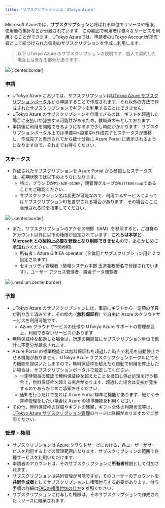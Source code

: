 ```yaml
---
title: "サブスクリプションとは：UTokyo Azure"
---
```



Microsoft Azureでは，**サブスクリプション**と呼ばれる単位でリソースや権限，使用量の集計などが分離されています．この範囲で利用者は様々なサービスを利用することができます．UTokyo Azureでは，申請者のUTokyo Accountが所有者として紐づけられた個別のサブスクリプションを作成し利用します．

> 以下 UTokyo Azure のサブスクリプションの説明です．個人で契約した場合とは異なる部分があります．

![](img/02_subscription.png){:.center.border}


### 申請
- UTokyo Azure においては、サブスクリプションは[UTokyo Azure サブスクリプションポータル](https://utokyo-azure-web.japaneast.cloudapp.azure.com/)から申請することで作成されます．それ以外の方法で作成されたサブスクリプションでギフトを利用することはできません．
- UTokyo Azure のサブスクリプションを申請できるのは，ギフトを超過した場合に支払いが発生する可能性があるため，教職員のみとしております．
- 申請後に利用を開始できるようになるまで少し時間がかかります．サブスクリプションポータル上では準備中>設定中>作成完了とステータスが遷移し，作成完了と表示されてから数十分後に Azure Portal に表示されるようになりますので，それまでお待ちください．


### ステータス
- 作成されたサブスクリプションを Azure Portal から参照したステータスは，初期状態では以下のようなになります。
  - 特に，プランIDが`MS-AZR-0136P`，親管理グループが`GiftEAGroup`であることをご確認ください．
  - サブスクリプション名は変更が可能なので、利用するサービスによってはサブスクリプションIDを要求される場合があります．その場合ここに表示されるIDを指定してください．

![](img/01_subscriptionid.png){:.center.border}

- また，サブスクリプションのアクセス制御（IAM）を参照すると，ご自身のアカウント以外に以下の権限が設定されています．**これらは本学と Microsoft との契約上必要な登録となり削除できません**ので，あらかじめご承知おきください．(下図参照)
  - 所有者：Azure Gift EA operator（全体用とサブスクリプション用と２つ設定されます）
  - セキュリティ管理者（情報システム本部 玉造准教授名で登録されています），ユーザー アクセス管理者，課金データ閲覧者

![](img/03_subscriptioniam.png){:.medium.center.border}


### 予算
- UTokyo Azure のサブスクリプションには，事前にギフトから一定額の予算が割り当て済みです．その枠内（**無料保証枠**）で自由に Azure のクラウドサービスを利用可能です．
  - Azure クラウドサービスの仕様や UTokyo Azure サポートの管理都合上，利用できないサービスがあります．
- 無料保証枠を超過した場合は，所定の期間毎にサブスクリプション単位で集計し不足分が請求されます．
- Azure Portal の標準機能には無料保証枠を超過した時点で利用を自動停止させる機能がありません．UTokyo Azure サブスクリプションポータルにてその機能を提供いたしますので，無料保証枠を超えたら自動で利用を停止したい場合は，サブスクリプションポータルで設定してください．
  - 一定時間毎の確認で無料保証枠を超えたことを検知し停止処理を行う都合上，無料保証枠を超える場合があります．超過した場合は支払が発生するのであらかじめご承知おきください．
  - 通知を行うだけであれば Azure Portal 標準に機能があります．細かく予算枠管理をしたい場合は Azure の標準機能を利用ください．
- その他，無料保証枠の詳細やギフトの残額，ギフト全体の利用状況等は，[UTokyo Azure サブスクリプション管理](https://utokyo-azure-web.japaneast.cloudapp.azure.com/list)のページに詳細がありますのでご参照ください．


### 管理・権限
- サブスクリプションは Azure クラウドサービにおける，各ユーザーがサービスを利用する上での管理範囲になります．サブスクリプションの範囲で各種サービスを利用いただけます．
- 申請者のアカウントは、そのサブスクリプションに**所有者**権限として付加されます．
- サブスクリプションは共同管理が可能ですが，そのユーザーのアカウントを**共同作成者**としてサブスクリプションに権限付与する必要があります．付与手順の詳細は[FAQの権限付加の仕方](/src/pages/research_computing/utokyo_azure/faq/addrole)を参照ください．
- サブスクリプションに付与した権限は，そのサブスクリプションで作成されたリソースに継承されます．

